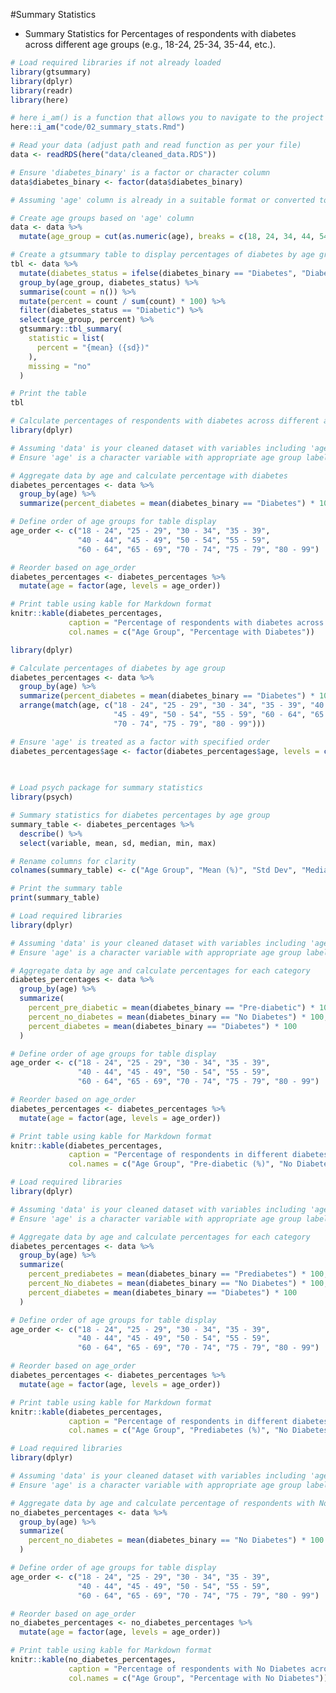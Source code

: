 #Summary Statistics 

- Summary Statistics for Percentages of respondents with diabetes across different age groups (e.g., 18-24, 25-34, 35-44, etc.).

```r
# Load required libraries if not already loaded
library(gtsummary)
library(dplyr)
library(readr)
library(here)

# here i_am() is a function that allows you to navigate to the project directory
here::i_am("code/02_summary_stats.Rmd")

# Read your data (adjust path and read function as per your file)
data <- readRDS(here("data/cleaned_data.RDS"))

# Ensure 'diabetes_binary' is a factor or character column
data$diabetes_binary <- factor(data$diabetes_binary)

# Assuming 'age' column is already in a suitable format or converted to numeric

# Create age groups based on 'age' column
data <- data %>%
  mutate(age_group = cut(as.numeric(age), breaks = c(18, 24, 34, 44, 54, 64, Inf), labels = c("18-24", "25-34", "35-44", "45-54", "55-64", "65+")))

# Create a gtsummary table to display percentages of diabetes by age group
tbl <- data %>%
  mutate(diabetes_status = ifelse(diabetes_binary == "Diabetes", "Diabetic", "Non-Diabetic")) %>%
  group_by(age_group, diabetes_status) %>%
  summarise(count = n()) %>%
  mutate(percent = count / sum(count) * 100) %>%
  filter(diabetes_status == "Diabetic") %>%
  select(age_group, percent) %>%
  gtsummary::tbl_summary(
    statistic = list(
      percent = "{mean} ({sd})"
    ),
    missing = "no"
  )

# Print the table
tbl
```

```r
# Calculate percentages of respondents with diabetes across different age groups
library(dplyr)

# Assuming 'data' is your cleaned dataset with variables including 'age' and 'diabetes_binary'
# Ensure 'age' is a character variable with appropriate age group labels

# Aggregate data by age and calculate percentage with diabetes
diabetes_percentages <- data %>%
  group_by(age) %>%
  summarize(percent_diabetes = mean(diabetes_binary == "Diabetes") * 100)

# Define order of age groups for table display
age_order <- c("18 - 24", "25 - 29", "30 - 34", "35 - 39", 
               "40 - 44", "45 - 49", "50 - 54", "55 - 59", 
               "60 - 64", "65 - 69", "70 - 74", "75 - 79", "80 - 99")

# Reorder based on age_order
diabetes_percentages <- diabetes_percentages %>%
  mutate(age = factor(age, levels = age_order))

# Print table using kable for Markdown format
knitr::kable(diabetes_percentages, 
             caption = "Percentage of respondents with diabetes across different age groups",
             col.names = c("Age Group", "Percentage with Diabetes"))
```

```r
library(dplyr)

# Calculate percentages of diabetes by age group
diabetes_percentages <- data %>%
  group_by(age) %>%
  summarize(percent_diabetes = mean(diabetes_binary == "Diabetes") * 100) %>%
  arrange(match(age, c("18 - 24", "25 - 29", "30 - 34", "35 - 39", "40 - 44", 
                       "45 - 49", "50 - 54", "55 - 59", "60 - 64", "65 - 69", 
                       "70 - 74", "75 - 79", "80 - 99")))

# Ensure 'age' is treated as a factor with specified order
diabetes_percentages$age <- factor(diabetes_percentages$age, levels = c("18 - 24", "25 - 29", "30 - 34", "35 - 39", "40 - 44", 
                                                                       "45 - 49", "50 - 54", "55 - 59", "60 - 64", "65 - 69", 
                                                                       "70 - 74", "75 - 79", "80 - 99"))

# Load psych package for summary statistics
library(psych)

# Summary statistics for diabetes percentages by age group
summary_table <- diabetes_percentages %>%
  describe() %>%
  select(variable, mean, sd, median, min, max)

# Rename columns for clarity
colnames(summary_table) <- c("Age Group", "Mean (%)", "Std Dev", "Median (%)", "Min (%)", "Max (%)")

# Print the summary table
print(summary_table)


```
```r
# Load required libraries
library(dplyr)

# Assuming 'data' is your cleaned dataset with variables including 'age' and 'diabetes_binary'
# Ensure 'age' is a character variable with appropriate age group labels

# Aggregate data by age and calculate percentages for each category
diabetes_percentages <- data %>%
  group_by(age) %>%
  summarize(
    percent_pre_diabetic = mean(diabetes_binary == "Pre-diabetic") * 100,
    percent_no_diabetes = mean(diabetes_binary == "No Diabetes") * 100,
    percent_diabetes = mean(diabetes_binary == "Diabetes") * 100
  )

# Define order of age groups for table display
age_order <- c("18 - 24", "25 - 29", "30 - 34", "35 - 39", 
               "40 - 44", "45 - 49", "50 - 54", "55 - 59", 
               "60 - 64", "65 - 69", "70 - 74", "75 - 79", "80 - 99")

# Reorder based on age_order
diabetes_percentages <- diabetes_percentages %>%
  mutate(age = factor(age, levels = age_order))

# Print table using kable for Markdown format
knitr::kable(diabetes_percentages, 
             caption = "Percentage of respondents in different diabetes categories across age groups",
             col.names = c("Age Group", "Pre-diabetic (%)", "No Diabetes (%)", "Diabetes (%)"))
```


```r
# Load required libraries
library(dplyr)

# Assuming 'data' is your cleaned dataset with variables including 'age' and 'diabetes_binary'
# Ensure 'age' is a character variable with appropriate age group labels

# Aggregate data by age and calculate percentages for each category
diabetes_percentages <- data %>%
  group_by(age) %>%
  summarize(
    percent_prediabetes = mean(diabetes_binary == "Prediabetes") * 100,
    percent_No_diabetes = mean(diabetes_binary == "No Diabetes") * 100,
    percent_diabetes = mean(diabetes_binary == "Diabetes") * 100
  )

# Define order of age groups for table display
age_order <- c("18 - 24", "25 - 29", "30 - 34", "35 - 39", 
               "40 - 44", "45 - 49", "50 - 54", "55 - 59", 
               "60 - 64", "65 - 69", "70 - 74", "75 - 79", "80 - 99")

# Reorder based on age_order
diabetes_percentages <- diabetes_percentages %>%
  mutate(age = factor(age, levels = age_order))

# Print table using kable for Markdown format
knitr::kable(diabetes_percentages, 
             caption = "Percentage of respondents in different diabetes categories across age groups",
             col.names = c("Age Group", "Prediabetes (%)", "No Diabetes (%)", "Diabetes (%)"))
```
```r
# Load required libraries
library(dplyr)

# Assuming 'data' is your cleaned dataset with variables including 'age' and 'diabetes_binary'
# Ensure 'age' is a character variable with appropriate age group labels

# Aggregate data by age and calculate percentage of respondents with No Diabetes
no_diabetes_percentages <- data %>%
  group_by(age) %>%
  summarize(
    percent_no_diabetes = mean(diabetes_binary == "No Diabetes") * 100
  )

# Define order of age groups for table display
age_order <- c("18 - 24", "25 - 29", "30 - 34", "35 - 39", 
               "40 - 44", "45 - 49", "50 - 54", "55 - 59", 
               "60 - 64", "65 - 69", "70 - 74", "75 - 79", "80 - 99")

# Reorder based on age_order
no_diabetes_percentages <- no_diabetes_percentages %>%
  mutate(age = factor(age, levels = age_order))

# Print table using kable for Markdown format
knitr::kable(no_diabetes_percentages, 
             caption = "Percentage of respondents with No Diabetes across different age groups",
             col.names = c("Age Group", "Percentage with No Diabetes"))
```



